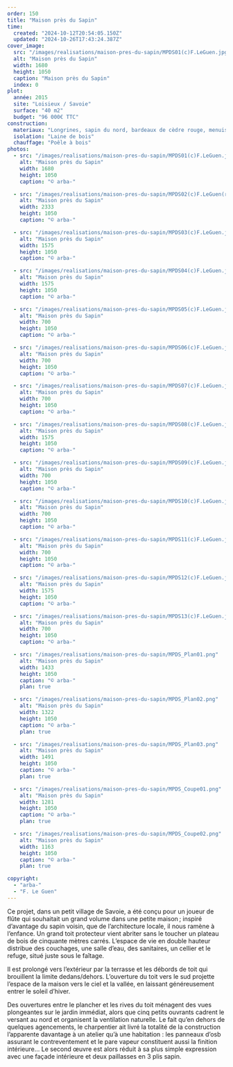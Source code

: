 ```yaml
---
order: 150
title: "Maison près du Sapin"
time:
  created: "2024-10-12T20:54:05.150Z"
  updated: "2024-10-26T17:43:24.387Z"
cover_image:
  src: "/images/realisations/maison-pres-du-sapin/MPDS01(c)F.LeGuen.jpg"
  alt: "Maison près du Sapin"
  width: 1680
  height: 1050
  caption: "Maison près du Sapin"
  index: 0
plot:
  année: 2015
  site: "Loisieux / Savoie"
  surface: "40 m2"
  budget: "96 000€ TTC"
construction:
  materiaux: "Longrines, sapin du nord, bardeaux de cèdre rouge, menuiserie mélèze, OSB, 3 plis sapin"
  isolation: "Laine de bois"
  chauffage: "Poêle à bois"
photos:
  - src: "/images/realisations/maison-pres-du-sapin/MPDS01(c)F.LeGuen.jpg"
    alt: "Maison près du Sapin"
    width: 1680
    height: 1050
    caption: "© arba-"

  - src: "/images/realisations/maison-pres-du-sapin/MPDS02(c)F.LeGuen(recadrer_).jpg"
    alt: "Maison près du Sapin"
    width: 2333
    height: 1050
    caption: "© arba-"

  - src: "/images/realisations/maison-pres-du-sapin/MPDS03(c)F.LeGuen.jpg"
    alt: "Maison près du Sapin"
    width: 1575
    height: 1050
    caption: "© arba-"

  - src: "/images/realisations/maison-pres-du-sapin/MPDS04(c)F.LeGuen.jpg"
    alt: "Maison près du Sapin"
    width: 1575
    height: 1050
    caption: "© arba-"

  - src: "/images/realisations/maison-pres-du-sapin/MPDS05(c)F.LeGuen.jpg"
    alt: "Maison près du Sapin"
    width: 700
    height: 1050
    caption: "© arba-"

  - src: "/images/realisations/maison-pres-du-sapin/MPDS06(c)F.LeGuen.jpg"
    alt: "Maison près du Sapin"
    width: 700
    height: 1050
    caption: "© arba-"

  - src: "/images/realisations/maison-pres-du-sapin/MPDS07(c)F.LeGuen.jpg"
    alt: "Maison près du Sapin"
    width: 700
    height: 1050
    caption: "© arba-"

  - src: "/images/realisations/maison-pres-du-sapin/MPDS08(c)F.LeGuen.jpg"
    alt: "Maison près du Sapin"
    width: 1575
    height: 1050
    caption: "© arba-"

  - src: "/images/realisations/maison-pres-du-sapin/MPDS09(c)F.LeGuen.jpg"
    alt: "Maison près du Sapin"
    width: 700
    height: 1050
    caption: "© arba-"

  - src: "/images/realisations/maison-pres-du-sapin/MPDS10(c)F.LeGuen.jpg"
    alt: "Maison près du Sapin"
    width: 700
    height: 1050
    caption: "© arba-"

  - src: "/images/realisations/maison-pres-du-sapin/MPDS11(c)F.LeGuen.jpg"
    alt: "Maison près du Sapin"
    width: 700
    height: 1050
    caption: "© arba-"

  - src: "/images/realisations/maison-pres-du-sapin/MPDS12(c)F.LeGuen.jpg"
    alt: "Maison près du Sapin"
    width: 1575
    height: 1050
    caption: "© arba-"

  - src: "/images/realisations/maison-pres-du-sapin/MPDS13(c)F.LeGuen.jpg"
    alt: "Maison près du Sapin"
    width: 700
    height: 1050
    caption: "© arba-"

  - src: "/images/realisations/maison-pres-du-sapin/MPDS_Plan01.png"
    alt: "Maison près du Sapin"
    width: 1433
    height: 1050
    caption: "© arba-"
    plan: true

  - src: "/images/realisations/maison-pres-du-sapin/MPDS_Plan02.png"
    alt: "Maison près du Sapin"
    width: 1322
    height: 1050
    caption: "© arba-"
    plan: true

  - src: "/images/realisations/maison-pres-du-sapin/MPDS_Plan03.png"
    alt: "Maison près du Sapin"
    width: 1491
    height: 1050
    caption: "© arba-"
    plan: true

  - src: "/images/realisations/maison-pres-du-sapin/MPDS_Coupe01.png"
    alt: "Maison près du Sapin"
    width: 1281
    height: 1050
    caption: "© arba-"
    plan: true

  - src: "/images/realisations/maison-pres-du-sapin/MPDS_Coupe02.png"
    alt: "Maison près du Sapin"
    width: 1163
    height: 1050
    caption: "© arba-"
    plan: true

copyright:
  - "arba-"
  - "F. Le Guen"
---
```


Ce projet, dans un petit village de Savoie, a été conçu pour un joueur de flûte qui souhaitait un grand volume dans une petite maison ; inspiré d’avantage du sapin voisin, que de l’architecture locale, il nous ramène à l’enfance.
Un grand toit protecteur vient abriter sans le toucher un plateau de bois de cinquante mètres carrés.
L’espace de vie en double hauteur distribue des couchages, une salle d’eau, des sanitaires, un cellier et le refuge, situé juste sous le faîtage.

Il est prolongé vers l’extérieur par la terrasse et les débords de toit qui brouillent la limite dedans/dehors.
L’ouverture du toit vers le sud projette l’espace de la maison vers le ciel et la vallée, en laissant généreusement entrer le soleil d’hiver.

Des ouvertures entre le plancher et les rives du toit ménagent des vues plongeantes sur le jardin immédiat, alors que cinq petits ouvrants cadrent le versant au nord et organisent la ventilation naturelle.
Le fait qu’en dehors de quelques agencements, le charpentier ait livré la totalité de la construction l’apparente davantage à un atelier qu’à une habitation : les panneaux d’osb assurant le contreventement et le pare vapeur constituent aussi la finition intérieure…
Le second œuvre est alors réduit à sa plus simple expression avec une façade intérieure et deux paillasses en 3 plis sapin.
